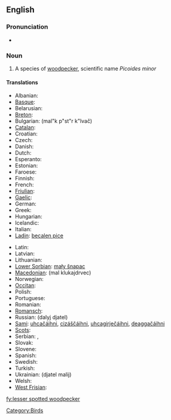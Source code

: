==English==

===Pronunciation===
* {{IPA|/'lɛsəɻ'spɒtəd'wədpɛkəɻ/}}

===Noun===
{{en-noun|sg=[[lesser]] [[spotted]] [[woodpecker]]}}

# A species of [[woodpecker]], scientific name ''Picoides minor''

====Translations====
{{trans-top|a species of woodpecker}}
* Albanian: {{t|sq|qukapiku larosh i vogël|xs=Albanian}}
* [[Basque]]: {{t|eu|okil txiki|xs=Basque}}
* Belarusian: {{t|be|малы дзяцел|xs=Belarusian}}
* [[Breton]]: {{t|br|pilkoad bihan|xs=Breton}}
* Bulgarian: {{t|bg|малък пъстър кълвач|sc=Cyrl}} (mal"k p"st"r k"lvač)
* [[Catalan]]: {{t|ca|picot garser petit}}
* Croatian: {{t|hr|mali djetao}}
* Czech: {{t|cs|strakapoud malý}}
* Danish: {{t|da|dværgspætte}}
* Dutch: {{t|nl|kleine bonte specht|m}}
* Esperanto: {{t|eo|malgranda buntpego|xs=Esperanto}}
* Estonian: {{t|et|väike-kirjurähn}}
* Faroese: {{t|fo|dvørgspæta|xs=Faroese}}
* Finnish: {{t|fi|pikkutikka}}
* French: {{t|fr|pic épeichette|m}}
* [[Friulian]]: {{tø|fur|pic piçul|xs=Friulian}}
* [[Gaelic]]: {{t|ga|mionchnagaire breac|xs=Irish}}
* German: {{t|de|Kleinspecht|m}}
* Greek: {{t|el|νανοτσικλιτάρα|sc=Grek}}
* Hungarian: {{t|hu|kis fakopáncs}}
* Icelandic: {{t+|is|stubbspæta}}
* Italian: {{t|it|picchio rosso minore|m}}
* [[Ladin]]: [[becalen pice]]
{{trans-mid}}
* Latin: {{t|la|Dendrocopus minor}}
* Latvian: {{t|lv|mazais dzenis|xs=Latvian}}
* Lithuanian: {{t|lt|mažasis margasis genys|xs=Lithuanian}}
* [[Lower Sorbian]]: [[mały šnapac]]
* [[Macedonian]]: {{t|mk|мал клукаjдрвец|xs=Macedonian}} (mal klukajdrvec)
* Norwegian: {{t|no|dvergspett}}
* [[Occitan]]: {{t|oc|pic pichòt|xs=Occitan}}
* Polish: {{t|pl|dzięciołek}}
* Portuguese: {{t|pt|pica pau malhado pequeno}}
* Romanian: {{t+|ro|ciocănitoare}}
* [[Romansch]]: {{t|rm|pitgalain pitschen|xs=Romansch}}
* Russian: {{t|ru|далый дятел|sc=Cyrl}} (dalyj djatel)
* [[Sami]]: [[uhcačáihni]], [[cizáščáihni]], [[uhcagirječáihni]], [[deaggačáihni]]
* [[Scots]]: {{tø|sco|cnag bheag|xs=Scots}}
* Serbian: {{t|sr|мали детлић|sc=Cyrl}}, {{t|sr|mali detlić}}
* Slovak: {{t|sk|ďateľ malý}}
* Slovene: {{t|sl|mali detel}}
* Spanish: {{t|es|pico menor|m}}
* Swedish: {{t|sv|mindre hackspett}}
* Turkish: {{t+|tr|küçük ağaçkakan}}
* Ukrainian: {{t|uk|дятел малий|xs=Ukrainian}} (djatel malij)
* Welsh: {{t|cy|cnocell fraith leiaf|xs=Welsh}}
* [[West Frisian]]: {{t|fy|lytse eksterspjocht|xs=West Frisian}}
{{trans-bottom}}

[[Category:Birds]]

[[fy:lesser spotted woodpecker]]